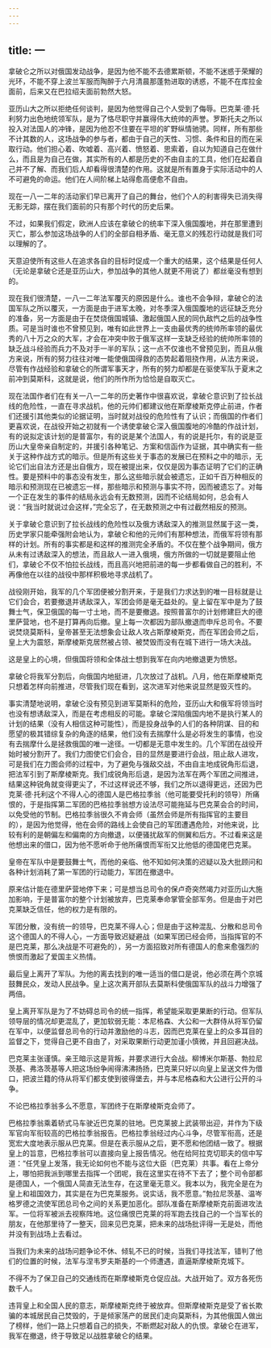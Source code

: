 ```yaml
---
---
---
```

title: 一
---



拿破仑之所以对俄国发动战争，是因为他不能不去德累斯顿，不能不迷惑于荣耀的光环，不能不穿上波兰军服而陶醉于六月清晨那蓬勃进取的诱惑，不能不在库拉金面前，后来又在巴拉绍夫面前勃然大怒。

亚历山大之所以拒绝任何谈判，是因为他觉得自己个人受到了侮辱。巴克莱·德·托利努力出色地统领军队，是为了恪尽职守并赢得伟大统帅的声誉。罗斯托夫之所以投入对法国人的冲锋，是因为他忍不住要在平坦的旷野纵情驰骋。同样，所有那些不计其数的人，这场战争的参与者，都由于自己的天性、习惯、条件和目的而在采取行动。他们担心着、吹嘘着、高兴着、愤怒着、思索着，自以为知道自己在做什么，而且是为自己在做，其实所有的人都是历史的不由自主的工具，他们在起着自己并不了解、而我们后人却看得很清楚的作用。这就是所有置身于实际活动中的人不可避免的命运。他们在人间阶梯上站得愈高便愈不自由。

现在一八一二年的活动家们早已离开了自己的舞台，他们个人的利害得失已消失得无影无踪，摆在我们面前的只有那个时代的历史后果。

不过，如果我们假定，欧洲人应该在拿破仑的统率下深入俄国腹地，并在那里遭到灭亡，那么参加这场战争的人们的全部自相矛盾、毫无意义的残忍行动就是我们可以理解的了。

天意迫使所有这些人在追求各自的目标时促成一个重大的结果，这个结果是任何人（无论是拿破仑还是亚历山大，参加战争的其他人就更不用说了）都丝毫没有想到的。

现在我们很清楚，一八一二年法军覆灭的原因是什么。谁也不会争辩，拿破仑的法国军队之所以覆灭，一方面是由于进军太晚，对冬季深入俄国腹地的远征缺乏充分的准备，另一方面是由于在焚烧俄国城镇、激起俄国人民的同仇敌忾之后的战争性质。可是当时谁也不曾预见到，唯有如此世界上一支由最优秀的统帅所率领的最优秀的八十万之众的大军，才会在冲突中败于俄军这样一支缺乏经验的统帅所率领的缺乏战斗经验而兵力不及对手一半的军队；这一点不仅谁也不曾预见到，而且从俄方来说，所有的努力往往对唯一能使俄国得救的态势起着阻挠作用，从法方来说，尽管有作战经验和拿破仑的所谓军事天才，所有的努力却都是在驱使军队于夏末之前冲到莫斯科，这就是说，他们的所作所为恰恰是自取灭亡。

现在法国作者们在有关一八一二年的历史著作中很喜欢说，拿破仑意识到了拉长战线的危险性，一直在寻求战机，他的元帅们都建议他在斯摩棱斯克停止前进，作者们还援引其他类似的论据证明，当时就对战役的危险性有了认识；而俄国的作者们更喜欢说，在战役开始之初就有一个诱使拿破仑深入俄国腹地的冷酷的作战计划，有的说拟定该计划的是普富尔，有的说是某个法国人，有的说是托尔，有的说是亚历山大皇帝亲自制定的，并援引各种笔记、方案和信函作为证据，其中确实有一些关于这种作战方式的暗示。但是所有这些关于事态的发展已在预料之中的暗示，无论它们出自法方还是出自俄方，现在被提出来，仅仅是因为事态证明了它们的正确性。要是预料中的事态没有发生，那么这些暗示就会被遗忘，正如千百万种相反的暗示和预测现在已被遗忘一样，那些暗示和预测与事实不符，因而被遗忘了。对每一个正在发生的事件的结局永远会有无数预测，因而不论结局如何，总会有人说：“我当时就说过会这样，”完全忘了，在无数预测之中有过截然相反的预测。

关于拿破仑意识到了拉长战线的危险性以及俄方诱敌深入的推测显然属于这一类，历史学家只能牵强附会地认为，拿破仑和他的元帅们有那种想法，而俄军将领有那样的计划。所有的事实都是和这样的推测完全矛盾的。不仅在整个战争期间，俄方从未有过诱敌深入的想法，而且敌人一进入俄境，俄方所做的一切就是要阻止他们，拿破仑不仅不怕拉长战线，而且高兴地把前进的每一步都看做自己的胜利，不再像他在以往的战役中那样积极地寻求战机了。

战役刚开始，我军的几个军团便被分割开来，于是我们力求达到的唯一目标就是让它们会合，若要撤退并诱敌深入，军团会师是毫无益处的。皇上留在军中是为了鼓舞士气，保卫俄国的每一寸土地，而不是要撤退。按照普富尔的计划修建巨大的德里萨营地，也不是打算再向后撤。皇上每一次都因为部队撤退而申斥总司令。不要说焚烧莫斯科，皇帝甚至无法想象会让敌人攻占斯摩棱斯克，而在军团会师之后，皇上大为震怒，斯摩棱斯克居然被占领、被焚毁而没有在城下进行一场大决战。

这是皇上的心境，但俄国将领和全体战士想到我军在向内地撤退更为愤怒。

拿破仑将我军分割后，向俄国内地挺进，几次放过了战机。八月，他在斯摩棱斯克只想着怎样向前推进，尽管我们现在看到，这次进军对他来说显然是毁灭性的。

事实清楚地说明，拿破仑没有预见到进军莫斯科的危险，亚历山大和俄军将领当时也没有想诱敌深入，而是在考虑相反的可能。拿破仑深陷俄国内地不是执行某人的计划的结果（没有人相信这种可能性），而是投身战争的人们的各种阴谋、目的和愿望的极其错综复杂的角逐的结果，他们没有去揣摩什么是必将发生的事情，也没有去揣摩什么是拯救俄国的唯一途径。一切都是无意中发生的。几个军团在战役开始时被分割开了。我们力图使它们会合，目的显然是要进行会战，阻止敌人进攻，可是我们在力图会师的过程中，为了避免与强敌交战，不由自主地成锐角形后退，把法军引到了斯摩棱斯克。我们成锐角形后退，是因为法军在两个军团之间推进，结果这种锐角就变得更尖了，不过这样说还不够，我们之所以退得更远，还因为巴克莱·德·托利这个不得人心的德国人是巴格拉季翁（他可能要受托利的领导）所痛恨的，于是指挥第二军团的巴格拉季翁想方设法尽可能拖延与巴克莱会合的时间，以免受他的节制。巴格拉季翁很久不肯会师（虽然会师是所有指挥官的主要目的），是因为他觉得，他在会师的路线上会使自己的军团遭遇危险，对他来说，比较有利的是朝偏左和偏南的方向撤退，以便骚扰敌军的侧翼和后方。不过看来这是他想出来的借口，因为他不愿听命于他所痛恨而军衔又比他低的德国佬巴克莱。

皇帝在军队中是要鼓舞士气，而他的亲临、他不知如何决策的迟疑以及大批顾问和各种计划消耗了第一军团的行动能力，军团在撤退中。

原来估计能在德里萨营地停下来；可是想当总司令的保卢奇突然竭力对亚历山大施加影响，于是普富尔的整个计划被放弃，巴克莱奉命掌管全部军务。但是由于对巴克莱缺乏信任，他的权力是有限的。

军团分散，没有统一的领导，巴克莱不得人心；但是由于这种混乱、分散和总司令这个德国人的不得人心，一方面导致迟疑避战（如果军团已经会师，当指挥官的不是巴克莱，那么决战是不可避免的），另一方面招致对所有德国人的愈来愈强烈的愤恨而激起了爱国主义热情。

最后皇上离开了军队。为他的离去找到的唯一适当的借口是说，他必须在两个京城鼓舞民众，发动人民战争。皇上这次离开部队去莫斯科使俄国军队的战斗力增强了两倍。

皇上离开军队是为了不妨碍总司令的统一指挥，希望能采取更果断的行动。但军队领导层的情况却更混乱了，更加软弱无能：本尼格森、大公和一大群侍从将军仍留在军中，以便监督总司令的行动并激励他的斗志，因而巴克莱在皇上的众多耳目的监督之下，觉得自己更不自由了，对采取果断行动更加谨小慎微，并且回避决战。

巴克莱主张谨慎。亲王暗示这是背叛，并要求进行大会战。柳博米尔斯基、勃拉尼茨基、弗洛茨基等人把这场纷争闹得沸沸扬扬，巴克莱只好以向皇上呈送文件为借口，把波兰籍的侍从将军们都支使到彼得堡去，并与本尼格森和大公进行公开的斗争。

不论巴格拉季翁多么不愿意，军团终于在斯摩棱斯克会师了。

巴格拉季翁乘着轿式马车驶近巴克莱的驻地。巴克莱披上武装带出迎，并作为下级军官向军衔较高的巴格拉季翁报告。巴格拉季翁经过内心斗争，尽管军衔高，还是宽宏大度地表示服从巴克莱。但是在表示服从之后，更不愿和他团结一致了。根据皇上的旨意，巴格拉季翁可以直接向皇上报告情况。他在给阿拉克切耶夫的信中写道：“任凭皇上发落，我无论如何也不能与这位大臣（巴克莱）共事。看在上帝分上，哪怕把我派到哪里去指挥一个团呢，我在这里实在待不下去了；整个司令部都是德国人，一个俄国人简直无法生存，在这里毫无意义。我本以为，我完全是在为皇上和祖国效力，其实是在为巴克莱服务。说实话，我不愿意。”勃拉尼茨基、温岑格罗德之流使军团总司令之间的关系更加恶化。部队准备在斯摩棱斯克前面进攻法军。一位将军被派去视察阵地。这位痛恨巴克莱的将军跑去找自己的一个当军长的朋友，在他那里待了一整天，回来见巴克莱，把未来的战场批评得一无是处，而他并没有到战场上去看过。

当我们为未来的战场问题争论不休、倾轧不已的时候，当我们寻找法军，错判了他们的位置的时候，法军与涅韦罗夫斯基的一个师遭遇，直逼斯摩棱斯克城下。

不得不为了保卫自己的交通线而在斯摩棱斯克仓促应战。大战开始了。双方各死伤数千人。

违背皇上和全国人民的意志，斯摩棱斯克终于被放弃。但斯摩棱斯克是受了省长欺骗的本城居民自己焚毁的，于是倾家荡产的居民们走向莫斯科，为其他俄国人做出了榜样，他们一路上只想着自己的损失，不断燃起对敌人的仇恨。拿破仑在进军，我军在撤退，终于导致足以战胜拿破仑的结果。